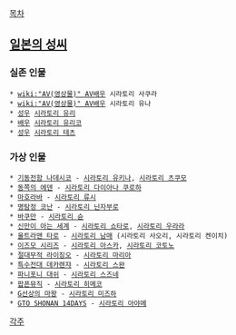 [[목차]]

== [[일본의 성씨]] ==
=== 실존 인물 ===
 * [[wiki:"AV(영상물)" AV]]배우 시라토리 사쿠라
 * [[wiki:"AV(영상물)" AV]]배우 시라토리 유나
 * [[성우]] [[시라토리 유리]]
 * [[배우]] [[시라토리 유리코]]
 * [[성우]] [[시라토리 테츠]]
=== 가상 인물 ===
 * [[기동전함 나데시코]] - [[시라토리 유키나]], [[시라토리 츠쿠모]]
 * [[동쪽의 에덴]] - [[시라토리 다이아나 쿠로하]]
 * [[마호라바]] - [[시라토리 류시]]
 * [[명탐정 코난]] - [[시라토리 닌자부로]]
 * [[바쿠만]] - [[시라토리 슌]]
 * [[신만이 아는 세계]] - [[시라토리 쇼타로]], [[시라토리 우라라]]
 * [[울트라맨 타로]] - [[시라토리 남매]] (시라토리 사오리, 시라토리 켄이치)
 * [[이즈모 시리즈]] - [[시라토리 아스카]], [[시라토리 코토노]]
 * [[절대무적 라이징오]] - [[시라토리 마리아]]
 * [[특수전대 데카렌쟈]] - [[시라토리 스완]]
 * [[파니포니 대쉬]] - [[시라토리 스즈네]]
 * [[팝픈뮤직]] - [[시라토리 히메코]]
 * [[G선상의 마왕]] - [[시라토리 미즈하]]
 * [[GTO SHONAN 14DAYS]] - [[시라토리 아야메]]
[[각주]]
